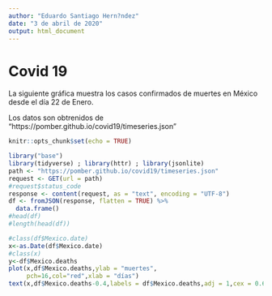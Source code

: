 ```yaml
---
author: "Eduardo Santiago Hern?ndez"
date: "3 de abril de 2020"
output: html_document
---
```

<h1>Covid 19</h1>
La siguiente gráfica muestra los casos confirmados de muertes en México desde el día 22 de Enero.

Los datos son obtrenidos de "https://pomber.github.io/covid19/timeseries.json"

```r
knitr::opts_chunk$set(echo = TRUE)
```
<title>COVID 19</title>
```r
library("base")
library(tidyverse) ; library(httr) ; library(jsonlite)
path <- "https://pomber.github.io/covid19/timeseries.json"
request <- GET(url = path)
#request$status_code
response <- content(request, as = "text", encoding = "UTF-8")
df <- fromJSON(response, flatten = TRUE) %>% 
  data.frame()
#head(df)
#length(head(df))

#class(df$Mexico.date)
x<-as.Date(df$Mexico.date)
#class(x)
y<-df$Mexico.deaths
plot(x,df$Mexico.deaths,ylab = "muertes",
     pch=16,col="red",xlab = "días")
text(x,df$Mexico.deaths-0.4,labels = df$Mexico.deaths,adj = 1,cex = 0.6)
```
